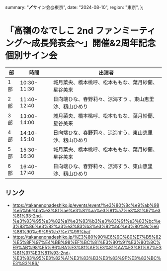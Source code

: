   summary: "🖊サイン会@東京",
  date: "2024-08-10",
  region: "東京",
};

# 「高嶺のなでしこ 2nd ファンミーティング〜成長発表会〜」開催&2周年記念個別サイン会

| 部  | 時間        | 出演者                                                  |
| --- | ----------- | ------------------------------------------------------- |
| 1部 | 10:30-11:30 | 城月菜央、橋本桃呼、松本ももな、葉月紗蘭、星谷美来      |
| 2部 | 11:40-12:40 | 日向端ひな、春野莉々、涼海すう 、東山恵里沙、籾山ひめり |
| 3部 | 13:00-14:00 | 城月菜央、橋本桃呼、松本ももな、葉月紗蘭、星谷美来      |
| 4部 | 14:10-15:10 | 日向端ひな、春野莉々、涼海すう、東山恵里沙、籾山ひめり  |
| 5部 | 15:30-16:30 | 城月菜央、橋本桃呼、松本ももな、葉月紗蘭、星谷美来      |
| 6部 | 16:40-17:40 | 日向端ひな、春野莉々、涼海すう、東山恵里沙、籾山ひめり  |

## リンク

* https://takanenonadeshiko.jp/events/event/%e3%80%8c%e9%ab%98%e5%b6%ba%e3%81%ae%e3%81%aa%e3%81%a7%e3%81%97%e3%81%93-2nd-%e3%83%95%e3%82%a1%e3%83%b3%e3%83%9f%e3%83%bc%e3%83%86%e3%82%a3%e3%83%b3%e3%82%b0%e3%80%9c%e6%88%90%e9%95%b7%e7%99%ba/
* https://takanenonadeshiko.jp/%E3%80%90%E6%9C%80%E7%B5%82%E5%8F%97%E4%BB%98%EF%BC%81%E3%80%91%E3%80%8C%E9%AB%98%E5%B6%BA%E3%81%AE%E3%81%AA%E3%81%A7%E3%81%97%E3%81%93-2nd-%E3%83%95%E3%82%A1%E3%83%B3%E3%83%9F%E3%83%BC%E3%83%86/
